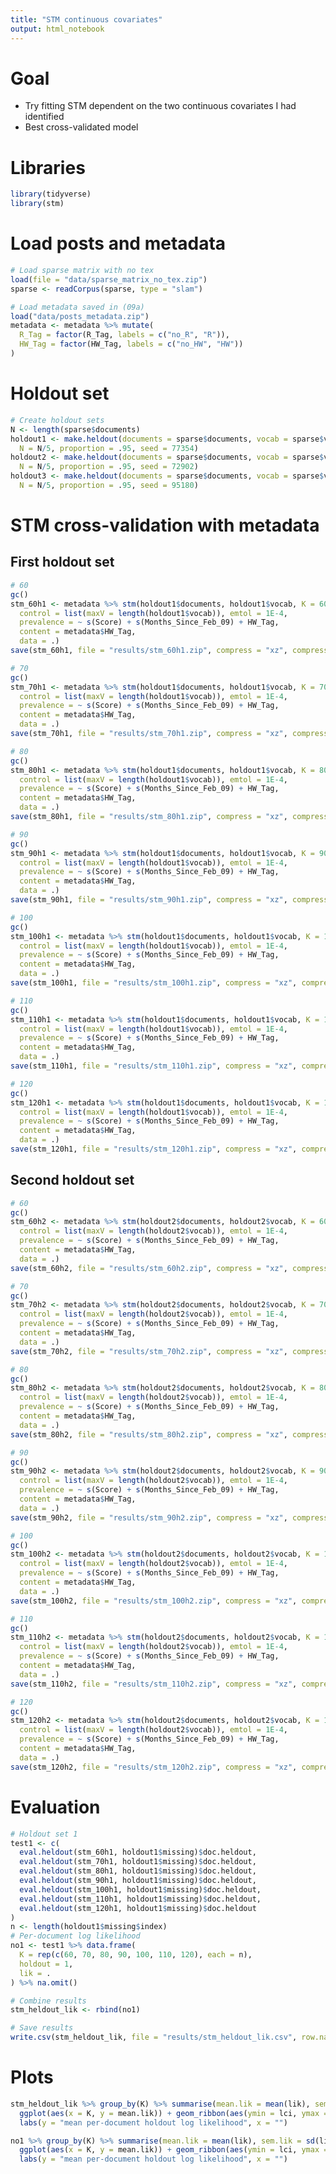 ```yaml
---
title: "STM continuous covariates"
output: html_notebook
---
```


# Goal

  * Try fitting STM dependent on the two continuous covariates I had identified
  * Best cross-validated model
  
# Libraries

```r
library(tidyverse)
library(stm)
```

# Load posts and metadata

```r
# Load sparse matrix with no tex
load(file = "data/sparse_matrix_no_tex.zip")
sparse <- readCorpus(sparse, type = "slam")

# Load metadata saved in (09a)
load("data/posts_metadata.zip")
metadata <- metadata %>% mutate(
  R_Tag = factor(R_Tag, labels = c("no_R", "R")),
  HW_Tag = factor(HW_Tag, labels = c("no_HW", "HW"))
)
```

# Holdout set

```r
# Create holdout sets
N <- length(sparse$documents)
holdout1 <- make.heldout(documents = sparse$documents, vocab = sparse$vocab,
  N = N/5, proportion = .95, seed = 77354)
holdout2 <- make.heldout(documents = sparse$documents, vocab = sparse$vocab,
  N = N/5, proportion = .95, seed = 72902)
holdout3 <- make.heldout(documents = sparse$documents, vocab = sparse$vocab,
  N = N/5, proportion = .95, seed = 95180)
```

# STM cross-validation with metadata

## First holdout set

```r
# 60
gc()
stm_60h1 <- metadata %>% stm(holdout1$documents, holdout1$vocab, K = 60, init.type = "Spectral", ngroups = 5,
  control = list(maxV = length(holdout1$vocab)), emtol = 1E-4,
  prevalence = ~ s(Score) + s(Months_Since_Feb_09) + HW_Tag,
  content = metadata$HW_Tag,
  data = .)
save(stm_60h1, file = "results/stm_60h1.zip", compress = "xz", compression_level = 1)

# 70
gc()
stm_70h1 <- metadata %>% stm(holdout1$documents, holdout1$vocab, K = 70, init.type = "Spectral", ngroups = 5,
  control = list(maxV = length(holdout1$vocab)), emtol = 1E-4,
  prevalence = ~ s(Score) + s(Months_Since_Feb_09) + HW_Tag,
  content = metadata$HW_Tag,
  data = .)
save(stm_70h1, file = "results/stm_70h1.zip", compress = "xz", compression_level = 1)

# 80
gc()
stm_80h1 <- metadata %>% stm(holdout1$documents, holdout1$vocab, K = 80, init.type = "Spectral", ngroups = 5,
  control = list(maxV = length(holdout1$vocab)), emtol = 1E-4,
  prevalence = ~ s(Score) + s(Months_Since_Feb_09) + HW_Tag,
  content = metadata$HW_Tag,
  data = .)
save(stm_80h1, file = "results/stm_80h1.zip", compress = "xz", compression_level = 1)

# 90
gc()
stm_90h1 <- metadata %>% stm(holdout1$documents, holdout1$vocab, K = 90, init.type = "Spectral", ngroups = 5,
  control = list(maxV = length(holdout1$vocab)), emtol = 1E-4,
  prevalence = ~ s(Score) + s(Months_Since_Feb_09) + HW_Tag,
  content = metadata$HW_Tag,
  data = .)
save(stm_90h1, file = "results/stm_90h1.zip", compress = "xz", compression_level = 1)

# 100
gc()
stm_100h1 <- metadata %>% stm(holdout1$documents, holdout1$vocab, K = 100, init.type = "Spectral", ngroups = 5,
  control = list(maxV = length(holdout1$vocab)), emtol = 1E-4,
  prevalence = ~ s(Score) + s(Months_Since_Feb_09) + HW_Tag,
  content = metadata$HW_Tag,
  data = .)
save(stm_100h1, file = "results/stm_100h1.zip", compress = "xz", compression_level = 1)

# 110
gc()
stm_110h1 <- metadata %>% stm(holdout1$documents, holdout1$vocab, K = 110, init.type = "Spectral", ngroups = 5,
  control = list(maxV = length(holdout1$vocab)), emtol = 1E-4,
  prevalence = ~ s(Score) + s(Months_Since_Feb_09) + HW_Tag,
  content = metadata$HW_Tag,
  data = .)
save(stm_110h1, file = "results/stm_110h1.zip", compress = "xz", compression_level = 1)

# 120
gc()
stm_120h1 <- metadata %>% stm(holdout1$documents, holdout1$vocab, K = 120, init.type = "Spectral", ngroups = 5,
  control = list(maxV = length(holdout1$vocab)), emtol = 1E-4,
  prevalence = ~ s(Score) + s(Months_Since_Feb_09) + HW_Tag,
  content = metadata$HW_Tag,
  data = .)
save(stm_120h1, file = "results/stm_120h1.zip", compress = "xz", compression_level = 1)
```

## Second holdout set

```r
# 60
gc()
stm_60h2 <- metadata %>% stm(holdout2$documents, holdout2$vocab, K = 60, init.type = "Spectral", ngroups = 5,
  control = list(maxV = length(holdout2$vocab)), emtol = 1E-4,
  prevalence = ~ s(Score) + s(Months_Since_Feb_09) + HW_Tag,
  content = metadata$HW_Tag,
  data = .)
save(stm_60h2, file = "results/stm_60h2.zip", compress = "xz", compression_level = 1)

# 70
gc()
stm_70h2 <- metadata %>% stm(holdout2$documents, holdout2$vocab, K = 70, init.type = "Spectral", ngroups = 5,
  control = list(maxV = length(holdout2$vocab)), emtol = 1E-4,
  prevalence = ~ s(Score) + s(Months_Since_Feb_09) + HW_Tag,
  content = metadata$HW_Tag,
  data = .)
save(stm_70h2, file = "results/stm_70h2.zip", compress = "xz", compression_level = 1)

# 80
gc()
stm_80h2 <- metadata %>% stm(holdout2$documents, holdout2$vocab, K = 80, init.type = "Spectral", ngroups = 5,
  control = list(maxV = length(holdout2$vocab)), emtol = 1E-4,
  prevalence = ~ s(Score) + s(Months_Since_Feb_09) + HW_Tag,
  content = metadata$HW_Tag,
  data = .)
save(stm_80h2, file = "results/stm_80h2.zip", compress = "xz", compression_level = 1)

# 90
gc()
stm_90h2 <- metadata %>% stm(holdout2$documents, holdout2$vocab, K = 90, init.type = "Spectral", ngroups = 5,
  control = list(maxV = length(holdout2$vocab)), emtol = 1E-4,
  prevalence = ~ s(Score) + s(Months_Since_Feb_09) + HW_Tag,
  content = metadata$HW_Tag,
  data = .)
save(stm_90h2, file = "results/stm_90h2.zip", compress = "xz", compression_level = 1)

# 100
gc()
stm_100h2 <- metadata %>% stm(holdout2$documents, holdout2$vocab, K = 100, init.type = "Spectral", ngroups = 5,
  control = list(maxV = length(holdout2$vocab)), emtol = 1E-4,
  prevalence = ~ s(Score) + s(Months_Since_Feb_09) + HW_Tag,
  content = metadata$HW_Tag,
  data = .)
save(stm_100h2, file = "results/stm_100h2.zip", compress = "xz", compression_level = 1)

# 110
gc()
stm_110h2 <- metadata %>% stm(holdout2$documents, holdout2$vocab, K = 110, init.type = "Spectral", ngroups = 5,
  control = list(maxV = length(holdout2$vocab)), emtol = 1E-4,
  prevalence = ~ s(Score) + s(Months_Since_Feb_09) + HW_Tag,
  content = metadata$HW_Tag,
  data = .)
save(stm_110h2, file = "results/stm_110h2.zip", compress = "xz", compression_level = 1)

# 120
gc()
stm_120h2 <- metadata %>% stm(holdout2$documents, holdout2$vocab, K = 120, init.type = "Spectral", ngroups = 5,
  control = list(maxV = length(holdout2$vocab)), emtol = 1E-4,
  prevalence = ~ s(Score) + s(Months_Since_Feb_09) + HW_Tag,
  content = metadata$HW_Tag,
  data = .)
save(stm_120h2, file = "results/stm_120h2.zip", compress = "xz", compression_level = 1)
```

# Evaluation

```r
# Holdout set 1
test1 <- c(
  eval.heldout(stm_60h1, holdout1$missing)$doc.heldout,
  eval.heldout(stm_70h1, holdout1$missing)$doc.heldout,
  eval.heldout(stm_80h1, holdout1$missing)$doc.heldout,
  eval.heldout(stm_90h1, holdout1$missing)$doc.heldout,
  eval.heldout(stm_100h1, holdout1$missing)$doc.heldout,
  eval.heldout(stm_110h1, holdout1$missing)$doc.heldout,
  eval.heldout(stm_120h1, holdout1$missing)$doc.heldout
)
n <- length(holdout1$missing$index)
# Per-document log likelihood
no1 <- test1 %>% data.frame(
  K = rep(c(60, 70, 80, 90, 100, 110, 120), each = n),
  holdout = 1,
  lik = .
) %>% na.omit()

# Combine results
stm_heldout_lik <- rbind(no1)

# Save results
write.csv(stm_heldout_lik, file = "results/stm_heldout_lik.csv", row.names = FALSE)
```

# Plots

```r
stm_heldout_lik %>% group_by(K) %>% summarise(mean.lik = mean(lik), sem.lik = sd(lik)/sqrt(n), lci = mean.lik - sem.lik, uci = mean.lik + sem.lik) %>%
  ggplot(aes(x = K, y = mean.lik)) + geom_ribbon(aes(ymin = lci, ymax = uci), alpha = .2) + geom_line(color = "blue") +
  labs(y = "mean per-document holdout log likelihood", x = "")
```

```r
no1 %>% group_by(K) %>% summarise(mean.lik = mean(lik), sem.lik = sd(lik)/sqrt(n), lci = mean.lik - sem.lik, uci = mean.lik + sem.lik) %>%
  ggplot(aes(x = K, y = mean.lik)) + geom_ribbon(aes(ymin = lci, ymax = uci), alpha = .2) + geom_line(color = "blue") +
  labs(y = "mean per-document holdout log likelihood", x = "")
```